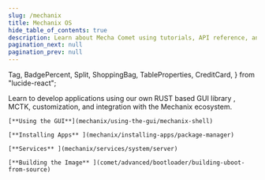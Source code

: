 ```yaml
---
slug: /mechanix
title: Mechanix OS
hide_table_of_contents: true
description: Learn about Mecha Comet using tutorials, API reference, and developer guides.
pagination_next: null
pagination_prev: null
---
```


<style>
  {`
    /* Hack to prevent overflow, not possible to have it on other pages due to position sticky used in TOC */
    main .container {
        position: relative;
        overflow: hidden;
    }
`}
</style>


  Tag,
  BadgePercent,
  Split,
  ShoppingBag,
  TableProperties,
  CreditCard,
} from "lucide-react";

<Banner path="/assets/comet/mechanix-os.png" title="Mechanix OS" />
Learn to develop applications using our own RUST based GUI library , MCTK, customization, and integration with the Mechanix ecosystem.

<SmallGrid>

    [**Using the GUI**](mechanix/using-the-gui/mechanix-shell)

    [**Installing Apps** ](mechanix/installing-apps/package-manager)

    [**Services** ](mechanix/services/system/server)

    [**Building the Image** ](comet/advanced/bootloader/building-uboot-from-source)

</SmallGrid>
